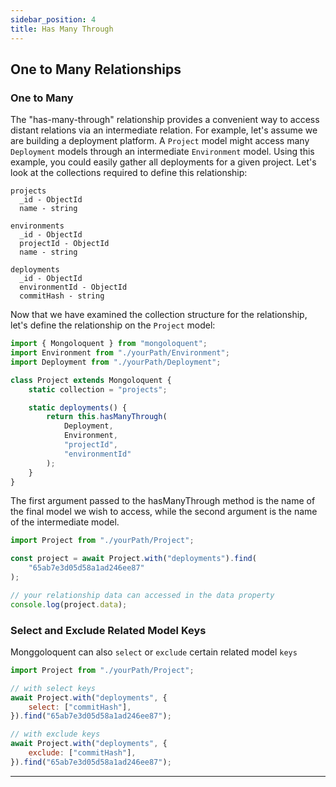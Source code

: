 ```yaml
---
sidebar_position: 4
title: Has Many Through
---
```



## One to Many Relationships

### One to Many

The "has-many-through" relationship provides a convenient way to access distant relations via an intermediate relation. For example, let's assume we are building a deployment platform. A `Project` model might access many `Deployment` models through an intermediate `Environment` model. Using this example, you could easily gather all deployments for a given project. Let's look at the collections required to define this relationship:

```
projects
  _id - ObjectId
  name - string

environments
  _id - ObjectId
  projectId - ObjectId
  name - string

deployments
  _id - ObjectId
  environmentId - ObjectId
  commitHash - string
```

Now that we have examined the collection structure for the relationship, let's define the relationship on the `Project` model:

```js
import { Mongoloquent } from "mongoloquent";
import Environment from "./yourPath/Environment";
import Deployment from "./yourPath/Deployment";

class Project extends Mongoloquent {
	static collection = "projects";

	static deployments() {
		return this.hasManyThrough(
			Deployment,
			Environment,
			"projectId",
			"environmentId"
		);
	}
}
```

The first argument passed to the hasManyThrough method is the name of the final model we wish to access, while the second argument is the name of the intermediate model.

```js
import Project from "./yourPath/Project";

const project = await Project.with("deployments").find(
	"65ab7e3d05d58a1ad246ee87"
);

// your relationship data can accessed in the data property
console.log(project.data);
```

### Select and Exclude Related Model Keys

Monggoloquent can also `select` or `exclude` certain related model `keys`

```js
import Project from "./yourPath/Project";

// with select keys
await Project.with("deployments", {
	select: ["commitHash"],
}).find("65ab7e3d05d58a1ad246ee87");

// with exclude keys
await Project.with("deployments", {
	exclude: ["commitHash"],
}).find("65ab7e3d05d58a1ad246ee87");
```

---

<Sponsor />
